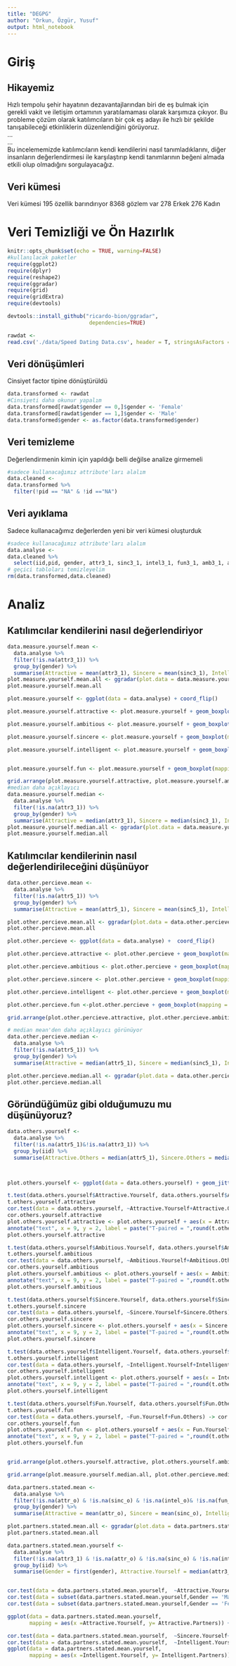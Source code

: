 ---
title: "DEGPG"
author: "Orkun, Özgür, Yusuf"
output: html_notebook
---


# Giriş
## Hikayemiz
Hızlı tempolu şehir hayatının dezavantajlarından biri de eş bulmak için gerekli vakit ve iletişim ortamının yaratılamaması olarak karşımıza çıkıyor.
Bu probleme çözüm olarak katılımcıların bir çok eş adayı ile hızlı bir şekilde tanışabileceği etkinliklerin düzenlendiğini görüyoruz.<br>
...<br>
...<br>
Bu incelememizde katılımcıların kendi kendilerini nasıl tanımladıklarını, diğer insanların değerlendirmesi ile karşılaştırıp kendi tanımlarının beğeni almada etkili olup olmadığını sorgulayacağız. 

## Veri kümesi
Veri kümesi 195 özellik barındırıyor
8368 gözlem var
278 Erkek
276 Kadın

# Veri Temizliği ve Ön Hazırlık
```{r setup, include=FALSE}
knitr::opts_chunk$set(echo = TRUE, warning=FALSE)
#kullanılacak paketler
require(ggplot2)
require(dplyr)
require(reshape2)
require(ggradar)
require(grid)
require(gridExtra)
require(devtools)

devtools::install_github("ricardo-bion/ggradar", 
                          dependencies=TRUE)

rawdat <- 
read.csv('./data/Speed Dating Data.csv', header = T, stringsAsFactors = F)
```

## Veri dönüşümleri
Cinsiyet factor tipine dönüştürüldü
```{r tranformations, echo = FALSE}
data.transformed <- rawdat
#Cinsiyeti daha okunur yapalım
data.transformed[rawdat$gender == 0,]$gender <- 'Female'
data.transformed[rawdat$gender == 1,]$gender <- 'Male'
data.transformed$gender <- as.factor(data.transformed$gender)
```

## Veri temizleme
Değerlendirmenin kimin için yapıldığı belli değilse analize girmemeli
```{r data clean, echo = FALSE}
#sadece kullanacağımız attribute'ları alalım
data.cleaned <-
data.transformed %>%
  filter(!pid == "NA" & !id =="NA")
```

## Veri ayıklama
Sadece kullanacağımız değerlerden yeni bir veri kümesi oluşturduk
```{r data selection, echo = FALSE}
#sadece kullanacağımız attribute'ları alalım
data.analyse <-
data.cleaned %>%
  select(iid,pid, gender, attr3_1, sinc3_1, intel3_1, fun3_1, amb3_1, attr5_1, sinc5_1, intel5_1, fun5_1, amb5_1, attr, sinc, intel, fun, amb, shar,attr_o, sinc_o, intel_o, fun_o, amb_o, shar_o,dec_o,dec)
# geçici tabloları temizleyelim
rm(data.transformed,data.cleaned)

```
# Analiz
## Katılımcılar kendilerini nasıl değerlendiriyor

```{r how  measure yourself, echo = FALSE}
data.measure.yourself.mean <-
  data.analyse %>% 
  filter(!is.na(attr3_1)) %>%
  group_by(gender) %>% 
  summarise(Attractive = mean(attr3_1), Sincere = mean(sinc3_1), Intelligent = mean(intel3_1), Fun = mean(fun3_1), Ambitious = mean(amb3_1)) 
plot.measure.yourself.mean.all <- ggradar(plot.data = data.measure.yourself.mean, grid.mid = 5, grid.max = 10, legend.title = "Gender", grid.label.size =3,axis.label.size=4 )
plot.measure.yourself.mean.all

plot.measure.yourself <- ggplot(data = data.analyse) + coord_flip()

plot.measure.yourself.attractive <- plot.measure.yourself + geom_boxplot(mapping = aes(x = gender, y = attr3_1)) + labs(y="Attractiveness", x ="Gender", title = "How Attractive Are You?")

plot.measure.yourself.ambitious <- plot.measure.yourself + geom_boxplot(mapping = aes(x = gender, y = amb3_1)) + labs(y="Ambitious", x ="Gender", title = "How Ambitious Are You?")

plot.measure.yourself.sincere <- plot.measure.yourself + geom_boxplot(mapping = aes(x = gender, y = sinc3_1)) + labs(y="Sincere", x ="Gender", title = "How Sincere Are You?")

plot.measure.yourself.intelligent <- plot.measure.yourself + geom_boxplot(mapping = aes(x = gender, y = intel3_1)) + labs(y="Intelligent", x ="Gender", title = "How Intelligence Are You?")


plot.measure.yourself.fun <- plot.measure.yourself + geom_boxplot(mapping = aes(x = gender, y = intel3_1)) + labs(y="Fun", x ="Gender", title = "How Fun Are You?")

grid.arrange(plot.measure.yourself.attractive, plot.measure.yourself.ambitious, plot.measure.yourself.sincere, plot.measure.yourself.intelligent, plot.measure.yourself.fun, ncol = 1)
#median daha açıklayıcı
data.measure.yourself.median <-
  data.analyse %>% 
  filter(!is.na(attr3_1)) %>%
  group_by(gender) %>% 
  summarise(Attractive = median(attr3_1), Sincere = median(sinc3_1), Intelligent = median(intel3_1), Fun = median(fun3_1), Ambitious = median(amb3_1)) 
plot.measure.yourself.median.all <- ggradar(plot.data = data.measure.yourself.median, grid.mid = 5, grid.max = 10, legend.title = "Gender", grid.label.size =3,axis.label.size=4 )
plot.measure.yourself.median.all

```

## Katılımcılar kendilerinin nasıl değerlendirileceğini düşünüyor

```{r how  other percieve, echo = FALSE}
data.other.percieve.mean <-
  data.analyse %>% 
  filter(!is.na(attr5_1)) %>%
  group_by(gender) %>% 
  summarise(Attractive = mean(attr5_1), Sincere = mean(sinc5_1), Intelligent = mean(intel5_1), Fun = mean(fun5_1), Ambitious = mean(amb5_1))

plot.other.percieve.mean.all <- ggradar(plot.data = data.other.percieve.mean, grid.mid = 5, grid.max = 10, legend.title = "Gender", grid.label.size =3,axis.label.size=4)
plot.other.percieve.mean.all

plot.other.percieve <- ggplot(data = data.analyse) +  coord_flip()

plot.other.percieve.attractive <- plot.other.percieve + geom_boxplot(mapping = aes(x = gender, y = attr5_1)) + labs(y="Attractiveness", x ="Gender", title = "How Attractive Are You By Others?")

plot.other.percieve.ambitious <- plot.other.percieve + geom_boxplot(mapping = aes(x = gender, y = amb5_1)) + labs(y="Ambitious", x ="Gender", title = "How Ambitious Are You By Others?")

plot.other.percieve.sincere <- plot.other.percieve + geom_boxplot(mapping = aes(x = gender, y = sinc5_1)) + labs(y="Sincere", x ="Gender", title = "How Sincere Are You By Others?")

plot.other.percieve.intelligent <- plot.other.percieve + geom_boxplot(mapping = aes(x = gender, y = intel5_1)) + labs(y="Intelligent", x ="Gender", title = "How Intelligence Are You By Others?")

plot.other.percieve.fun <-plot.other.percieve + geom_boxplot(mapping = aes(x = gender, y = intel5_1)) + labs(y="Fun", x ="Gender", title = "How Fun Are You By Others?")

grid.arrange(plot.other.percieve.attractive, plot.other.percieve.ambitious, plot.other.percieve.sincere, plot.other.percieve.intelligent, plot.other.percieve.fun, ncol = 1 )

# median mean'den daha açıklayıcı görünüyor
data.other.percieve.median <-
  data.analyse %>% 
  filter(!is.na(attr5_1)) %>%
  group_by(gender) %>% 
  summarise(Attractive = median(attr5_1), Sincere = median(sinc5_1), Intelligent = median(intel5_1), Fun = median(fun5_1), Ambitious = median(amb5_1))

plot.other.percieve.median.all <- ggradar(plot.data = data.other.percieve.median, grid.mid = 5, grid.max = 10, legend.title = "Gender", grid.label.size =3,axis.label.size=4)
plot.other.percieve.median.all

```

## Göründüğümüz gibi olduğumuzu mu düşünüyoruz?
```{r are we same test, echo = TRUE}
data.others.yourself <-
  data.analyse %>% 
  filter(!is.na(attr5_1)&!is.na(attr3_1)) %>%
  group_by(iid) %>% 
  summarise(Attractive.Others = median(attr5_1), Sincere.Others = median(sinc5_1), Intelligent.Others = median(intel5_1), Fun.Others = median(fun5_1), Ambitious.Others = median(amb5_1), Attractive.Yourself = median(attr3_1), Sincere.Yourself = median(sinc3_1), Intelligent.Yourself = median(intel3_1), Fun.Yourself = median(fun3_1), Ambitious.Yourself = median(amb3_1))



plot.others.yourself <- ggplot(data = data.others.yourself) + geom_jitter(alpha = 0.2) + geom_smooth(method = "lm") + scale_x_continuous(breaks = seq(0,10,1)) + theme(panel.background = element_blank())

t.test(data.others.yourself$Attractive.Yourself, data.others.yourself$Attractive.Others, paired=TRUE) -> t.others.yourself.attractive
t.others.yourself.attractive
cor.test(data = data.others.yourself, ~Attractive.Yourself+Attractive.Others) -> cor.others.yourself.attractive
cor.others.yourself.attractive
plot.others.yourself.attractive <- plot.others.yourself + aes(x = Attractive.Yourself, y = Attractive.Others) + annotate("text", x = 10, y = 1, label = paste("Cor = ",round(cor.others.yourself.attractive$estimate,digits = 4) )) +
annotate("text", x = 9, y = 2, label = paste("T-paired = ",round(t.others.yourself.attractive$p.value, digits = 4) ))
plot.others.yourself.attractive

t.test(data.others.yourself$Ambitious.Yourself, data.others.yourself$Ambitious.Others, paired=TRUE)-> t.others.yourself.ambitious
t.others.yourself.ambitious
cor.test(data = data.others.yourself, ~Ambitious.Yourself+Ambitious.Others) -> cor.others.yourself.ambitious
cor.others.yourself.ambitious
plot.others.yourself.ambitious <- plot.others.yourself + aes(x = Ambitious.Yourself, y = Ambitious.Others) + annotate("text", x = 10, y = 1, label = paste("Cor = ",round(cor.others.yourself.ambitious$estimate,digits = 4) )) +
annotate("text", x = 9, y = 2, label = paste("T-paired = ",round(t.others.yourself.ambitious$p.value, digits = 4) ))
plot.others.yourself.ambitious

t.test(data.others.yourself$Sincere.Yourself, data.others.yourself$Sincere.Others, paired=TRUE)-> t.others.yourself.sincere
t.others.yourself.sincere
cor.test(data = data.others.yourself, ~Sincere.Yourself+Sincere.Others) -> cor.others.yourself.sincere
cor.others.yourself.sincere
plot.others.yourself.sincere <- plot.others.yourself + aes(x = Sincere.Yourself, y = Sincere.Others) + annotate("text", x = 10, y = 1, label = paste("Cor = ",round(cor.others.yourself.sincere$estimate,digits = 4) )) +
annotate("text", x = 9, y = 2, label = paste("T-paired = ",round(t.others.yourself.sincere$p.value, digits = 4) ))
plot.others.yourself.sincere

t.test(data.others.yourself$Intelligent.Yourself, data.others.yourself$Intelligent.Others, paired=TRUE)-> t.others.yourself.intelligent
t.others.yourself.intelligent
cor.test(data = data.others.yourself, ~Intelligent.Yourself+Intelligent.Others) -> cor.others.yourself.intelligent
cor.others.yourself.intelligent
plot.others.yourself.intelligent <- plot.others.yourself + aes(x = Intelligent.Yourself, y = Intelligent.Others) + annotate("text", x = 10, y = 1, label = paste("Cor = ",round(cor.others.yourself.intelligent$estimate,digits = 4) )) +
annotate("text", x = 9, y = 2, label = paste("T-paired = ",round(t.others.yourself.intelligent$p.value, digits = 4) ))
plot.others.yourself.intelligent

t.test(data.others.yourself$Fun.Yourself, data.others.yourself$Fun.Others, paired=TRUE)-> t.others.yourself.fun
t.others.yourself.fun
cor.test(data = data.others.yourself, ~Fun.Yourself+Fun.Others) -> cor.others.yourself.fun
cor.others.yourself.fun
plot.others.yourself.fun <- plot.others.yourself + aes(x = Fun.Yourself, y = Fun.Others) + annotate("text", x = 10, y = 1, label = paste("Cor = ",round(cor.others.yourself.fun$estimate,digits = 4) )) +
annotate("text", x = 9, y = 2, label = paste("T-paired = ",round(t.others.yourself.fun$p.value, digits = 4) ))
plot.others.yourself.fun


grid.arrange(plot.others.yourself.attractive, plot.others.yourself.ambitious,   plot.others.yourself.sincere, plot.others.yourself.intelligent, plot.others.yourself.fun)

```

```{r are we same, echo = FALSE}
grid.arrange(plot.measure.yourself.median.all, plot.other.percieve.median.all, ncol = 1)
```

```{r market value, echo = FALSE}
data.partners.stated.mean <-
  data.analyse %>% 
  filter(!is.na(attr_o) & !is.na(sinc_o) & !is.na(intel_o)& !is.na(fun_o)& !is.na(amb_o)) %>% 
  group_by(gender) %>% 
  summarise(Attractive = mean(attr_o), Sincere = mean(sinc_o), Intelligent = mean(intel_o), Fun = mean(fun_o), mean = median(amb_o))

plot.partners.stated.mean.all <- ggradar(plot.data = data.partners.stated.mean , grid.mid = 5, grid.max = 10, legend.title = "Gender", grid.label.size =3,axis.label.size=4 )
plot.partners.stated.mean.all

data.partners.stated.mean.yourself <-
  data.analyse %>% 
  filter(!is.na(attr3_1) & !is.na(attr_o) & !is.na(sinc_o) & !is.na(intel_o)& !is.na(fun_o)& !is.na(amb_o)) %>% 
  group_by(iid) %>% 
  summarise(Gender = first(gender), Attractive.Yourself = median(attr3_1), Attractive.Partners = mean(attr_o), Sincere.Yourself = median(sinc3_1), Sincere.Partners = mean(sinc_o), Intelligent.Yourself = median(attr3_1), Intelligent.Partners = mean(intel_o), Fun = mean(fun_o), mean = median(amb_o))


cor.test(data = data.partners.stated.mean.yourself,  ~Attractive.Yourself+Attractive.Partners)
cor.test(data = subset(data.partners.stated.mean.yourself,Gender == 'Male'),  ~Attractive.Yourself+Attractive.Partners)
cor.test(data = subset(data.partners.stated.mean.yourself,Gender == 'Female'),  ~Attractive.Yourself+Attractive.Partners)

ggplot(data = data.partners.stated.mean.yourself,
       mapping = aes(x =Attractive.Yourself, y= Attractive.Partners)) + geom_jitter() + geom_smooth(method = lm) + facet_wrap(~Gender) + geom_hline(aes( yintercept=mean(Attractive.Partners)),color = "red", linetype = 3)+ geom_vline(aes( xintercept=mean(Attractive.Yourself)),color = "red", linetype = 3)

cor.test(data = data.partners.stated.mean.yourself,  ~Sincere.Yourself+Sincere.Partners)
cor.test(data = data.partners.stated.mean.yourself,  ~Intelligent.Yourself+Intelligent.Partners)
ggplot(data = data.partners.stated.mean.yourself,
       mapping = aes(x =Intelligent.Yourself, y= Intelligent.Partners)) + geom_jitter() + geom_smooth(method = lm) + facet_wrap(~Gender) + geom_hline(aes(color = "red", yintercept=mean(Intelligent.Partners)))

```
